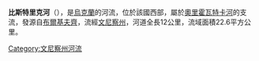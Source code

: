 '''比斯特里克河'''（{{lang-uk|Бистрик}}），是[[烏克蘭|烏克蘭]]的河流，位於該國西部，屬於[[奧里霍瓦特卡河|奧里霍瓦特卡河]]的支流，發源自[[布爾基夫齊_(波格列比謝區)|布爾基夫齊]]，流經[[文尼察州|文尼察州]]，河道全長12公里，流域面積22.6平方公里。

{{DEFAULTSORT:Бистрик (притока Оріховатки)}}
[[Category:文尼察州河流|Category:文尼察州河流]]


{{Ukraine-river-stub}}